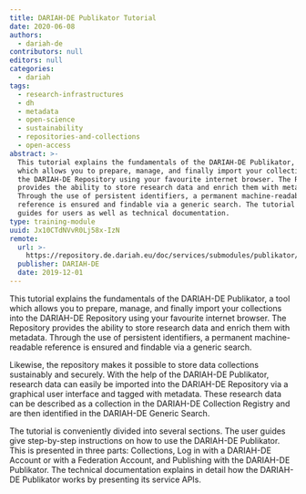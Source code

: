 ```yaml
---
title: DARIAH-DE Publikator Tutorial
date: 2020-06-08
authors:
  - dariah-de
contributors: null
editors: null
categories:
  - dariah
tags:
  - research-infrastructures
  - dh
  - metadata
  - open-science
  - sustainability
  - repositories-and-collections
  - open-access
abstract: >-
  This tutorial explains the fundamentals of the DARIAH-DE Publikator, a tool
  which allows you to prepare, manage, and finally import your collections into
  the DARIAH-DE Repository using your favourite internet browser. The Repository
  provides the ability to store research data and enrich them with metadata.
  Through the use of persistent identifiers, a permanent machine-readable
  reference is ensured and findable via a generic search. The tutorial contains
  guides for users as well as technical documentation.
type: training-module
uuid: Jx10CTdNVvR0Lj58x-IzN
remote:
  url: >-
    https://repository.de.dariah.eu/doc/services/submodules/publikator/docs/index.html
  publisher: DARIAH-DE
  date: 2019-12-01
---
```


This tutorial explains the fundamentals of the DARIAH-DE Publikator, a tool
which allows you to prepare, manage, and finally import your collections into
the DARIAH-DE Repository using your favourite internet browser. The Repository
provides the ability to store research data and enrich them with metadata.
Through the use of persistent identifiers, a permanent machine-readable
reference is ensured and findable via a generic search.

Likewise, the repository makes it possible to store data collections sustainably
and securely. With the help of the DARIAH-DE Publikator, research data can
easily be imported into the DARIAH-DE Repository via a graphical user interface
and tagged with metadata. These research data can be described as a collection
in the DARIAH-DE Collection Registry and are then identified in the DARIAH-DE
Generic Search.

The tutorial is conveniently divided into several sections. The user guides give
step-by-step instructions on how to use the DARIAH-DE Publikator. This is
presented in three parts: Collections, Log in with a DARIAH-DE Account or with a
Federation Account, and Publishing with the DARIAH-DE Publikator. The technical
documentation explains in detail how the DARIAH-DE Publikator works by
presenting its service APIs.

<CTA
  title="Interested in learning more?"
  subtitle="Go to the DARIAH-DE Publikator Tutorial"
  url="https://repository.de.dariah.eu/doc/services/submodules/publikator/docs/index.html"
/>
